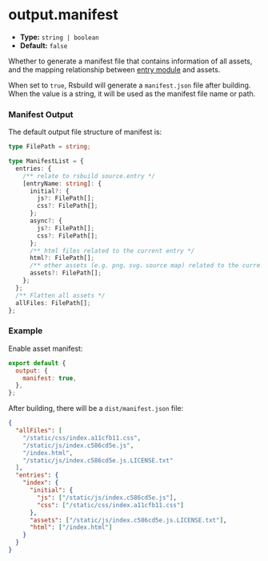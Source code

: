 # output.manifest

- **Type:** `string | boolean`
- **Default:** `false`

Whether to generate a manifest file that contains information of all assets, and the mapping relationship between [entry module](/config/source/entry) and assets.

When set to `true`, Rsbuild will generate a `manifest.json` file after building. When the value is a string, it will be used as the manifest file name or path.

### Manifest Output

The default output file structure of manifest is:

```ts
type FilePath = string;

type ManifestList = {
  entries: {
    /** relate to rsbuild source.entry */
    [entryName: string]: {
      initial?: {
        js?: FilePath[];
        css?: FilePath[];
      };
      async?: {
        js?: FilePath[];
        css?: FilePath[];
      };
      /** html files related to the current entry */
      html?: FilePath[];
      /** other assets (e.g. png、svg、source map) related to the current entry */
      assets?: FilePath[];
    };
  };
  /** Flatten all assets */
  allFiles: FilePath[];
};
```

### Example

Enable asset manifest:

```js
export default {
  output: {
    manifest: true,
  },
};
```

After building, there will be a `dist/manifest.json` file:

```json
{
  "allFiles": [
    "/static/css/index.a11cfb11.css",
    "/static/js/index.c586cd5e.js",
    "/index.html",
    "/static/js/index.c586cd5e.js.LICENSE.txt"
  ],
  "entries": {
    "index": {
      "initial": {
        "js": ["/static/js/index.c586cd5e.js"],
        "css": ["/static/css/index.a11cfb11.css"]
      },
      "assets": ["/static/js/index.c586cd5e.js.LICENSE.txt"],
      "html": ["/index.html"]
    }
  }
}
```
